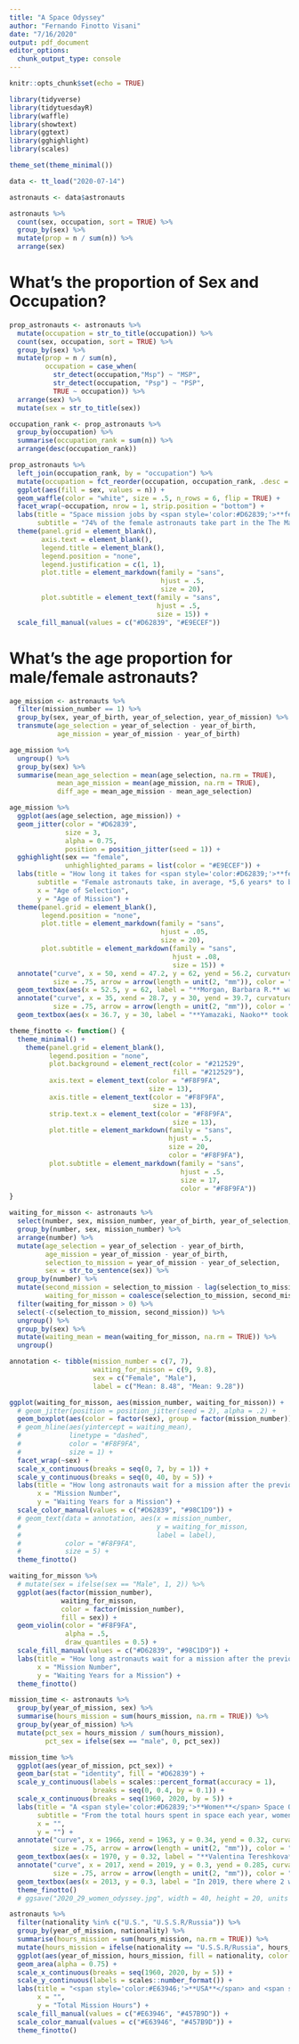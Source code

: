 ```yaml
---
title: "A Space Odyssey"
author: "Fernando Finotto Visani"
date: "7/16/2020"
output: pdf_document
editor_options: 
  chunk_output_type: console
---
```


```r
knitr::opts_chunk$set(echo = TRUE)
```

```r
library(tidyverse)
library(tidytuesdayR)
library(waffle)
library(showtext)
library(ggtext)
library(gghighlight)
library(scales)

theme_set(theme_minimal())
```

```r
data <- tt_load("2020-07-14")

astronauts <- data$astronauts

astronauts %>% 
  count(sex, occupation, sort = TRUE) %>% 
  group_by(sex) %>% 
  mutate(prop = n / sum(n)) %>% 
  arrange(sex)
```

# What's the proportion of Sex and Occupation?
```r
prop_astronauts <- astronauts %>% 
  mutate(occupation = str_to_title(occupation)) %>% 
  count(sex, occupation, sort = TRUE) %>% 
  group_by(sex) %>% 
  mutate(prop = n / sum(n),
         occupation = case_when(
           str_detect(occupation,"Msp") ~ "MSP",
           str_detect(occupation, "Psp") ~ "PSP",
           TRUE ~ occupation)) %>% 
  arrange(sex) %>% 
  mutate(sex = str_to_title(sex))

occupation_rank <- prop_astronauts %>% 
  group_by(occupation) %>% 
  summarise(occupation_rank = sum(n)) %>% 
  arrange(desc(occupation_rank))

prop_astronauts %>% 
  left_join(occupation_rank, by = "occupation") %>% 
  mutate(occupation = fct_reorder(occupation, occupation_rank, .desc = TRUE)) %>% 
  ggplot(aes(fill = sex, values = n)) +
  geom_waffle(color = "white", size = .5, n_rows = 6, flip = TRUE) +
  facet_wrap(~occupation, nrow = 1, strip.position = "bottom") +
  labs(title = "Space mission jobs by <span style='color:#D62839;'>**female**</span> astronauts",
       subtitle = "74% of the female astronauts take part in the The Maximizing Student Potential (MSP) program. \n Flight Engineer - in second place - represents only 14% of the female population") +
  theme(panel.grid = element_blank(),
        axis.text = element_blank(),
        legend.title = element_blank(),
        legend.position = "none",
        legend.justification = c(1, 1),
        plot.title = element_markdown(family = "sans",
                                      hjust = .5,
                                      size = 20),
        plot.subtitle = element_text(family = "sans",
                                     hjust = .5,
                                     size = 15)) +
  scale_fill_manual(values = c("#D62839", "#E9ECEF"))
```

# What's the age proportion for male/female astronauts?
```r
age_mission <- astronauts %>% 
  filter(mission_number == 1) %>% 
  group_by(sex, year_of_birth, year_of_selection, year_of_mission) %>% 
  transmute(age_selection = year_of_selection - year_of_birth,
            age_mission = year_of_mission - year_of_birth)

age_mission %>% 
  ungroup() %>% 
  group_by(sex) %>% 
  summarise(mean_age_selection = mean(age_selection, na.rm = TRUE),
            mean_age_mission = mean(age_mission, na.rm = TRUE),
            diff_age = mean_age_mission - mean_age_selection)

age_mission %>% 
  ggplot(aes(age_selection, age_mission)) +
  geom_jitter(color = "#D62839",
              size = 3,
              alpha = 0.75,
              position = position_jitter(seed = 1)) +
  gghighlight(sex == "female",
              unhighlighted_params = list(color = "#E9ECEF")) +
  labs(title = "How long it takes for <span style='color:#D62839;'>**female**</span> astronauts to be in space since selection?",
       subtitle = "Female astronauts take, in average, *5,6 years* to be in space for their first mission, \nwhile Male astronauts take 6 years ",
       x = "Age of Selection",
       y = "Age of Mission") +
  theme(panel.grid = element_blank(),
        legend.position = "none",
        plot.title = element_markdown(family = "sans",
                                      hjust = .05,
                                      size = 20),
        plot.subtitle = element_markdown(family = "sans",
                                         hjust = .08,
                                         size = 15)) +
  annotate("curve", x = 50, xend = 47.2, y = 62, yend = 56.2, curvature = 0.4,
           size = .75, arrow = arrow(length = unit(2, "mm")), color = "#938ca1", na.rm = TRUE) +
  geom_textbox(aes(x = 52.5, y = 62, label = "**Morgan, Barbara R.** was the oldest female astronaut at the age of 56")) +
  annotate("curve", x = 35, xend = 28.7, y = 30, yend = 39.7, curvature = -0.4,
           size = .75, arrow = arrow(length = unit(2, "mm")), color = "#938ca1", na.rm = TRUE) +
  geom_textbox(aes(x = 36.7, y = 30, label = "**Yamazaki, Naoko** took the longest to be in space - 11 years!"))
```

```r
theme_finotto <- function() {
  theme_minimal() +
    theme(panel.grid = element_blank(),
          legend.position = "none",
          plot.background = element_rect(color = "#212529",
                                         fill = "#212529"),
          axis.text = element_text(color = "#F8F9FA",
                                   size = 13),
          axis.title = element_text(color = "#F8F9FA",
                                    size = 13),
          strip.text.x = element_text(color = "#F8F9FA",
                                         size = 13),
          plot.title = element_markdown(family = "sans",
                                        hjust = .5,
                                        size = 20,
                                        color = "#F8F9FA"),
          plot.subtitle = element_markdown(family = "sans",
                                           hjust = .5,
                                           size = 17,
                                           color = "#F8F9FA"))
}

waiting_for_misson <- astronauts %>% 
  select(number, sex, mission_number, year_of_birth, year_of_selection, year_of_mission) %>% 
  group_by(number, sex, mission_number) %>% 
  arrange(number) %>% 
  mutate(age_selection = year_of_selection - year_of_birth,
         age_mission = year_of_mission - year_of_birth,
         selection_to_mission = year_of_mission - year_of_selection,
         sex = str_to_sentence(sex)) %>% 
  group_by(number) %>% 
  mutate(second_mission = selection_to_mission - lag(selection_to_mission),
         waiting_for_misson = coalesce(selection_to_mission, second_mission)) %>% 
  filter(waiting_for_misson > 0) %>% 
  select(-c(selection_to_mission, second_mission)) %>% 
  ungroup() %>% 
  group_by(sex) %>% 
  mutate(waiting_mean = mean(waiting_for_misson, na.rm = TRUE)) %>% 
  ungroup()

annotation <- tibble(mission_number = c(7, 7),
                     waiting_for_misson = c(9, 9.8),
                     sex = c("Female", "Male"),
                     label = c("Mean: 8.48", "Mean: 9.28"))

ggplot(waiting_for_misson, aes(mission_number, waiting_for_misson)) +
  # geom_jitter(position = position_jitter(seed = 2), alpha = .2) +
  geom_boxplot(aes(color = factor(sex), group = factor(mission_number)), alpha = .75, fill = NA) +
  # geom_hline(aes(yintercept = waiting_mean),
  #            linetype = "dashed",
  #            color = "#F8F9FA",
  #            size = 1) +
  facet_wrap(~sex) +
  scale_x_continuous(breaks = seq(0, 7, by = 1)) +
  scale_y_continuous(breaks = seq(0, 40, by = 5)) +
  labs(title = "How long astronauts wait for a mission after the previous one?",
       x = "Mission Number",
       y = "Waiting Years for a Mission") +
  scale_color_manual(values = c("#D62839", "#98C1D9")) +
  # geom_text(data = annotation, aes(x = mission_number,
  #                                  y = waiting_for_misson,
  #                                  label = label),
  #           color = "#F8F9FA",
  #           size = 5) +
  theme_finotto() 

waiting_for_misson %>% 
  # mutate(sex = ifelse(sex == "Male", 1, 2)) %>% 
  ggplot(aes(factor(mission_number),
             waiting_for_misson, 
             color = factor(mission_number), 
             fill = sex)) +
  geom_violin(color = "#F8F9FA",
              alpha = .5,
              draw_quantiles = 0.5) +
  scale_fill_manual(values = c("#D62839", "#98C1D9")) +
  labs(title = "How long astronauts wait for a mission after the previous one?",
       x = "Mission Number",
       y = "Waiting Years for a Mission") +
  theme_finotto()

```

```r
mission_time <- astronauts %>% 
  group_by(year_of_mission, sex) %>% 
  summarise(hours_mission = sum(hours_mission, na.rm = TRUE)) %>% 
  group_by(year_of_mission) %>% 
  mutate(pct_sex = hours_mission / sum(hours_mission),
         pct_sex = ifelse(sex == "male", 0, pct_sex)) 

mission_time %>% 
  ggplot(aes(year_of_mission, pct_sex)) +
  geom_bar(stat = "identity", fill = "#D62839") +
  scale_y_continuous(labels = scales::percent_format(accuracy = 1),
                     breaks = seq(0, 0.4, by = 0.1)) +
  scale_x_continuous(breaks = seq(1960, 2020, by = 5)) +
  labs(title = "A <span style='color:#D62839;'>**Women**</span> Space Odyssey",
       subtitle = "From the total hours spent in space each year, women are increasing their staying",
       x = "",
       y = "") +
  annotate("curve", x = 1966, xend = 1963, y = 0.34, yend = 0.32, curvature = 0.4,
           size = .75, arrow = arrow(length = unit(2, "mm")), color = "#F8F9FA", na.rm = TRUE) +
  geom_textbox(aes(x = 1970, y = 0.32, label = "**Valentina Tereshkova** is the first and youngest woman to have flown in space with a solo mission on the Vostok 6 on 16 June 1963")) +
  annotate("curve", x = 2017, xend = 2019, y = 0.3, yend = 0.285, curvature = -0.4,
           size = .75, arrow = arrow(length = unit(2, "mm")), color = "#F8F9FA", na.rm = TRUE) +
  geom_textbox(aes(x = 2013, y = 0.3, label = "In 2019, there where 2 women staying 28% from the total time in space")) +
  theme_finotto() 
  # ggsave("2020_29_women_odyssey.jpg", width = 40, height = 20, units = "cm")
```

```r
astronauts %>% 
  filter(nationality %in% c("U.S.", "U.S.S.R/Russia")) %>% 
  group_by(year_of_mission, nationality) %>% 
  summarise(hours_mission = sum(hours_mission, na.rm = TRUE)) %>% 
  mutate(hours_mission = ifelse(nationality == "U.S.S.R/Russia", hours_mission * -1, hours_mission)) %>% 
  ggplot(aes(year_of_mission, hours_mission, fill = nationality, color = nationality)) +
  geom_area(alpha = 0.75) +
  scale_x_continuous(breaks = seq(1960, 2020, by = 5)) +
  scale_y_continuous(labels = scales::number_format()) +
  labs(title = "<span style='color:#E63946;'>**USA**</span> and <span style='color:#457B9D;'>**Russia**</span> are still in the Space Race",
       x = "",
       y = "Total Mission Hours") +
  scale_fill_manual(values = c("#E63946", "#457B9D")) +
  scale_color_manual(values = c("#E63946", "#457B9D")) +
  theme_finotto()
```

